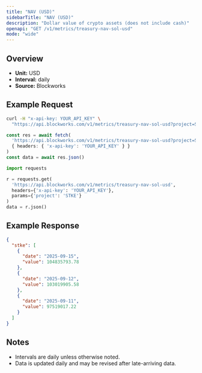 ```yaml
---
title: "NAV (USD)"
sidebarTitle: "NAV (USD)"
description: "Dollar value of crypto assets (does not include cash)"
openapi: "GET /v1/metrics/treasury-nav-sol-usd"
mode: "wide"
---
```


## Overview

- **Unit:** USD
- **Interval:** daily
- **Source:** Blockworks

## Example Request

<CodeGroup>

```bash cURL
curl -H "x-api-key: YOUR_API_KEY" \
  "https://api.blockworks.com/v1/metrics/treasury-nav-sol-usd?project=STKE"
```

```typescript TypeScript
const res = await fetch(
  'https://api.blockworks.com/v1/metrics/treasury-nav-sol-usd?project=STKE',
  { headers: { 'x-api-key': 'YOUR_API_KEY' } }
)
const data = await res.json()
```

```python Python
import requests

r = requests.get(
  'https://api.blockworks.com/v1/metrics/treasury-nav-sol-usd',
  headers={'x-api-key': 'YOUR_API_KEY'},
  params={'project': 'STKE'}
)
data = r.json()
```

</CodeGroup>

## Example Response

```json
{
  "stke": [
    {
      "date": "2025-09-15",
      "value": 104835793.78
    },
    {
      "date": "2025-09-12",
      "value": 103019905.58
    },
    {
      "date": "2025-09-11",
      "value": 97519017.22
    }
  ]
}
```

## Notes
- Intervals are daily unless otherwise noted.
- Data is updated daily and may be revised after late-arriving data.